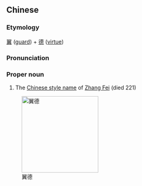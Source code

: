 ==Chinese==
{{zh-forms}}

===Etymology===
[[翼]] ([[guard]]) + [[德]] ([[virtue]])

===Pronunciation===
{{zh-pron
|m=Yìdé
|cat=pn
}}

===Proper noun===
{{zh-proper noun}}

# The [[w:Chinese style name|Chinese style name]] of [[w:Zhang Fei|Zhang Fei]] (died 221)

[[Image:ZhangFei.jpg|200px|thumb|right|翼德]]

{{zh-cat|People in Romance of the Three Kingdoms}}